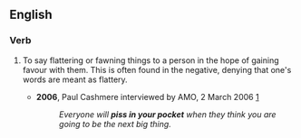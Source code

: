 ==English==

===Verb===
{{infl|en|verb}}

# {{context|Australia|slang}} To say flattering or fawning things to a person in the hope of gaining favour with them.  This is often found in the negative, denying that one's words are meant as flattery.
#* '''2006''', Paul Cashmere interviewed by AMO, 2 March 2006 [http://www.amo.org.au/interview.asp?id=1122]
#*: ''Everyone will '''piss in your pocket''' when they think you are going to be the next big thing.''
{{count page|[[Wiktionary:Page count]]}}